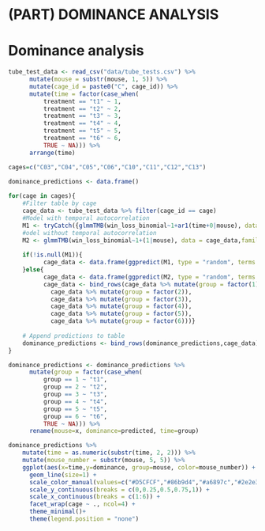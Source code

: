 # (PART) DOMINANCE ANALYSIS {-}
# Dominance analysis

```r
tube_test_data <- read_csv("data/tube_tests.csv") %>%
      mutate(mouse = substr(mouse, 1, 5)) %>%
      mutate(cage_id = paste0("C", cage_id)) %>%
      mutate(time = factor(case_when(
          treatment == "t1" ~ 1,
          treatment == "t2" ~ 2,
          treatment == "t3" ~ 3,
          treatment == "t4" ~ 4,
          treatment == "t5" ~ 5,
          treatment == "t6" ~ 6,
          TRUE ~ NA))) %>%
      arrange(time)
```


```r
cages=c("C03","C04","C05","C06","C10","C11","C12","C13")

dominance_predictions <- data.frame()
  
for(cage in cages){
    #Filter table by cage
    cage_data <- tube_test_data %>% filter(cage_id == cage)
    #Model with temporal autocorrelation
    M1 <- tryCatch({glmmTMB(win_loss_binomial~1+ar1(time+0|mouse), data = cage_data,family = binomial)}, warning = function(w){NULL})
    #odel without temporal autocorrelation
    M2 <- glmmTMB(win_loss_binomial~1+(1|mouse), data = cage_data,family = binomial)
    
    if(!is.null(M1)){
          cage_data <- data.frame(ggpredict(M1, type = "random", terms = c("mouse","time")), model="M1", cage=cage)
    }else{
          cage_data <- data.frame(ggpredict(M2, type = "random", terms = "mouse"), model="M2", cage=cage)
          cage_data <- bind_rows(cage_data %>% mutate(group = factor(1)),
            cage_data %>% mutate(group = factor(2)),
            cage_data %>% mutate(group = factor(3)),
            cage_data %>% mutate(group = factor(4)),
            cage_data %>% mutate(group = factor(5)),
            cage_data %>% mutate(group = factor(6)))}
    
    # Append predictions to table
    dominance_predictions <- bind_rows(dominance_predictions,cage_data)
}

dominance_predictions <- dominance_predictions %>%
      mutate(group = factor(case_when(
          group == 1 ~ "t1",
          group == 2 ~ "t2",
          group == 3 ~ "t3",
          group == 4 ~ "t4",
          group == 5 ~ "t5",
          group == 6 ~ "t6",
          TRUE ~ NA))) %>%
      rename(mouse=x, dominance=predicted, time=group)
```

```r
dominance_predictions %>%
    mutate(time = as.numeric(substr(time, 2, 2))) %>%
    mutate(mouse_number = substr(mouse, 5, 5)) %>%
    ggplot(aes(x=time,y=dominance, group=mouse, color=mouse_number)) +
      geom_line(size=1) +
      scale_color_manual(values=c("#D5CFCF","#86b9d4","#a6897c","#2e2e33","#2e7287"))+
      scale_y_continuous(breaks = c(0,0.25,0.5,0.75,1)) +
      scale_x_continuous(breaks = c(1:6)) +
      facet_wrap(cage ~ ., ncol=4) + 
      theme_minimal()+
      theme(legend.position = "none")
```